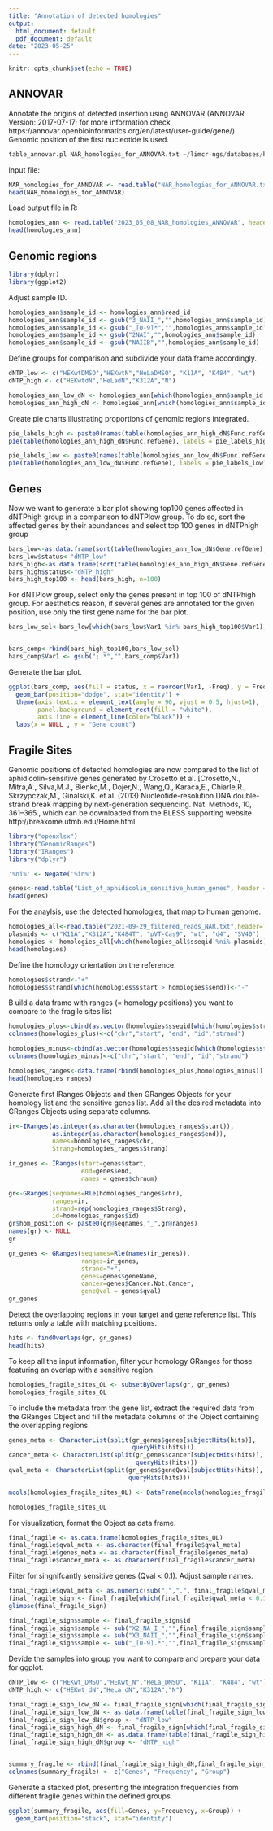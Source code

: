 ```yaml
---
title: "Annotation of detected homologies"
output:
  html_document: default
  pdf_document: default
date: "2023-05-25"
---
```


```r
knitr::opts_chunk$set(echo = TRUE)
```

## ANNOVAR 

Annotate the origins of detected insertion using ANNOVAR (ANNOVAR Version: 2017-07-17; for more information check https://annovar.openbioinformatics.org/en/latest/user-guide/gene/). Genomic position of the first nucleotide is used.

```python
table_annovar.pl NAR_homologies_for_ANNOVAR.txt ~/limcr-ngs/databases/hg19/annovar/humandb/ -buildver hg19 -out NAR_homologies_for_ANNOVAR.out -protocol refGene -operation g -otherinfo –remove
```

Input file:

```r
NAR_homologies_for_ANNOVAR <- read.table("NAR_homologies_for_ANNOVAR.txt", header = F, sep = "\t")
head(NAR_homologies_for_ANNOVAR)
```

Load output file in R: 

```r
homologies_ann <- read.table("2023_05_08_NAR_homologies_ANNOVAR", header = T, sep = "\t")
head(homologies_ann)
```

## Genomic regions

```r
library(dplyr)
library(ggplot2)
```

Adjust sample ID. 

```r

homologies_ann$sample_id <- homologies_ann$read_id
homologies_ann$sample_id <- gsub("3_NAII_","",homologies_ann$sample_id)
homologies_ann$sample_id <- gsub("_[0-9]*","",homologies_ann$sample_id)
homologies_ann$sample_id <- gsub("2NAI","",homologies_ann$sample_id)
homologies_ann$sample_id <- gsub("NAIIB","",homologies_ann$sample_id)

```

Define groups for comparison and subdivide your data frame accordingly.

```r
dNTP_low <- c("HEKwtDMSO","HEKwtN","HeLaDMSO", "K11A", "K484", "wt")
dNTP_high <- c("HEKwtdN","HeLadN","K312A","N")

homologies_ann_low_dN <- homologies_ann[which(homologies_ann$sample_id %in% dNTP_low),]
homologies_ann_high_dN <- homologies_ann[which(homologies_ann$sample_id %in% dNTP_high),]
```

Create pie charts illustrating proportions of genomic regions integrated.

```r
pie_labels_high <- paste0(names(table(homologies_ann_high_dN$Func.refGene)), "; ", round(100 *     table(homologies_ann_high_dN$Func.refGene)/sum(table(homologies_ann_high_dN$Func.refGene)), 2), "%")
pie(table(homologies_ann_high_dN$Func.refGene), labels = pie_labels_high)

pie_labels_low <- paste0(names(table(homologies_ann_low_dN$Func.refGene)), "; ", round(100 * table(homologies_ann_low_dN$Func.refGene)/sum(table(homologies_ann_low_dN$Func.refGene)), 2), "%")
pie(table(homologies_ann_low_dN$Func.refGene), labels = pie_labels_low)

```

## Genes

Now we want to generate a bar plot showing top100 genes affected in dNTPhigh group in a comparison to dNTPlow group.
To do so, sort the affected genes by their abundances and select top 100 genes in dNTPhigh group

```r
bars_low<-as.data.frame(sort(table(homologies_ann_low_dN$Gene.refGene), decreasing = TRUE))
bars_low$status<-"dNTP_low"
bars_high<-as.data.frame(sort(table(homologies_ann_high_dN$Gene.refGene), decreasing = TRUE))
bars_high$status<-"dNTP_high"
bars_high_top100 <- head(bars_high, n=100)
```

For dNTPlow group, select only the genes present in top 100 of dNTPhigh group. For aesthetics reason, if several genes are annotated for the given position, use only the first gene name for the bar plot.

```r
bars_low_sel<-bars_low[which(bars_low$Var1 %in% bars_high_top100$Var1),]


bars_comp<-rbind(bars_high_top100,bars_low_sel)
bars_comp$Var1 <- gsub(";.*","",bars_comp$Var1)

```

Generate the bar plot.

```r
ggplot(bars_comp, aes(fill = status, x = reorder(Var1, -Freq), y = Freq)) + 
  geom_bar(position="dodge", stat="identity") +
  theme(axis.text.x = element_text(angle = 90, vjust = 0.5, hjust=1),
        panel.background = element_rect(fill = "white"), 
        axis.line = element_line(color="black")) + 
  labs(x = NULL , y = "Gene count")
```

## Fragile Sites

Genomic positions of detected homologies are now compared to the list of aphidicolin-sensitive genes generated by Crosetto et al. [Crosetto,N., Mitra,A., Silva,M.J., Bienko,M., Dojer,N., Wang,Q., Karaca,E., Chiarle,R., Skrzypczak,M., Ginalski,K. et al. (2013) Nucleotide-resolution DNA double-strand break mapping by next-generation sequencing. Nat. Methods, 10, 361–365., which can be downloaded from the BLESS supporting website http://breakome.utmb.edu/Home.html.


```r
library("openxlsx")
library("GenomicRanges")
library("IRanges")
library("dplyr")

'%ni%' <- Negate('%in%')
```

```r
genes<-read.table("List_of_aphidicolin_sensitive_human_genes", header = T)
head(genes)
```

For the anaylsis, use the detected homologies, that map to human genome.
```r
homologies_all<-read.table("2021-09-29_filtered_reads_NAR.txt",header=TRUE)
plasmids <- c("K11A","K312A","K484T", "pVT-Cas9", "wt", "d4", "SV40")
homologies <- homologies_all[which(homologies_all$sseqid %ni% plasmids),]
head(homologies)
```

Define the homology orientation on the reference.
```r
homologies$strand<-"+"
homologies$strand[which(homologies$sstart > homologies$send)]<-"-"
```
B
uild a data frame with ranges (= homology positions) you want to compare to the fragile sites list
```r
homologies_plus<-cbind(as.vector(homologies$sseqid[which(homologies$strand=="+")]), homologies$sstart[which(homologies$strand=="+")],homologies$send[which(homologies$strand=="+")],as.vector(homologies$qseqid[which(homologies$strand=="+")]),as.vector(homologies$strand[which(homologies$strand=="+")]))
colnames(homologies_plus)<-c("chr","start", "end", "id","strand")

homologies_minus<-cbind(as.vector(homologies$sseqid[which(homologies$strand=="-")]),homologies$send[which(homologies$strand=="-")],homologies$sstart[which(homologies$strand=="-")],as.vector(homologies$qseqid[which(homologies$strand=="-")]),as.vector(homologies$strand[which(homologies$strand=="-")]))
colnames(homologies_minus)<-c("chr","start", "end", "id","strand")

homologies_ranges<-data.frame(rbind(homologies_plus,homologies_minus))
head(homologies_ranges)
```



Generate first IRanges Objects and then GRanges Objects for your homology list and the sensitive genes list. Add all the desired metadata into GRanges Objects using separate columns.

```r
ir<-IRanges(as.integer(as.character(homologies_ranges$start)), 
            as.integer(as.character(homologies_ranges$end)),
            names=homologies_ranges$chr,
            Strang=homologies_ranges$Strang)

ir_genes <- IRanges(start=genes$start, 
                    end=genes$end,
                    names = genes$chrnum)

gr<-GRanges(seqnames=Rle(homologies_ranges$chr),
            ranges=ir,
            strand=rep(homologies_ranges$Strang),
            id=homologies_ranges$id)
gr$hom_position <- paste0(gr@seqnames,"_",gr@ranges)
names(gr) <- NULL
gr

gr_genes <- GRanges(seqnames=Rle(names(ir_genes)),
                    ranges=ir_genes, 
                    strand="+", 
                    genes=genes$geneName, 
                    cancer=genes$Cancer.Not.Cancer, 
                    geneQval = genes$qval)
gr_genes
```


Detect the overlapping regions in your target and gene reference list. This returns only a table with matching positions. 
```r
hits <- findOverlaps(gr, gr_genes)
head(hits)
```


To keep all the input information, filter your homology GRanges for those featuring an overlap with a  sensitive region.
```r
homologies_fragile_sites_OL <- subsetByOverlaps(gr, gr_genes)
homologies_fragile_sites_OL
```



To include the metadata from the gene list, extract the required data from the GRanges Object and fill the metadata columns of the Object containing the overlapping regions.

```r
genes_meta <- CharacterList(split(gr_genes$genes[subjectHits(hits)],
                                  queryHits(hits)))
cancer_meta <- CharacterList(split(gr_genes$cancer[subjectHits(hits)],
                                   queryHits(hits)))
qval_meta <- CharacterList(split(gr_genes$geneQval[subjectHits(hits)],
                                 queryHits(hits)))

mcols(homologies_fragile_sites_OL) <- DataFrame(mcols(homologies_fragile_sites_OL), genes_meta, cancer_meta, qval_meta)

homologies_fragile_sites_OL

```

For visualization, format the Object as data frame.
```r
final_fragile <- as.data.frame(homologies_fragile_sites_OL)
final_fragile$qval_meta <- as.character(final_fragile$qval_meta)
final_fragile$genes_meta <- as.character(final_fragile$genes_meta)
final_fragile$cancer_meta <- as.character(final_fragile$cancer_meta)
```

Filter for singnifcantly sensitive genes (Qval < 0.1).
Adjust sample names. 

```r
final_fragile$qval_meta <- as.numeric(sub(",",".", final_fragile$qval_meta))
final_fragile_sign <- final_fragile[which(final_fragile$qval_meta < 0.15),]
glimpse(final_fragile_sign)

final_fragile_sign$sample <- final_fragile_sign$id
final_fragile_sign$sample <- sub("X2_NA_I_","",final_fragile_sign$sample)
final_fragile_sign$sample <- sub("X3_NAII_","",final_fragile_sign$sample)
final_fragile_sign$sample <- sub("_[0-9].*","",final_fragile_sign$sample)
```

Devide the samples into group you want to compare and prepare your data for ggplot.
```r
dNTP_low <- c("HEKwt_DMSO","HEKwt_N","HeLa_DMSO", "K11A", "K484", "wt")
dNTP_high <- c("HEKwt_dN","HeLa_dN","K312A","N")

final_fragile_sign_low_dN <- final_fragile_sign[which(final_fragile_sign$sample %in% dNTP_low),]
final_fragile_sign_low_dN <- as.data.frame(table(final_fragile_sign_low_dN$genes_meta))
final_fragile_sign_low_dN$group <- "dNTP_low"
final_fragile_sign_high_dN <- final_fragile_sign[which(final_fragile_sign$sample %in% dNTP_high),]
final_fragile_sign_high_dN <- as.data.frame(table(final_fragile_sign_high_dN$genes_meta))
final_fragile_sign_high_dN$group <- "dNTP_high"


summary_fragile <- rbind(final_fragile_sign_high_dN,final_fragile_sign_low_dN)
colnames(summary_fragile) <- c("Genes", "Frequency", "Group")
```

Generate a stacked plot, presenting the integration frequencies from different fragile genes within the defined groups.

```r
ggplot(summary_fragile, aes(fill=Genes, y=Frequency, x=Group)) + 
  geom_bar(position="stack", stat="identity")

```

















